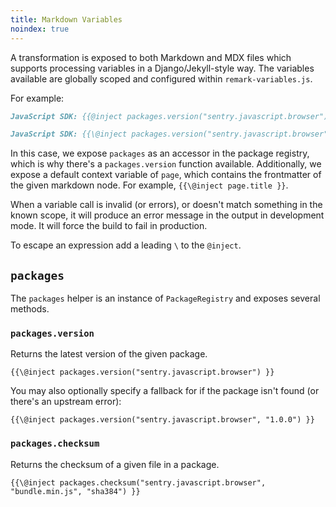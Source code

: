 ```yaml
---
title: Markdown Variables
noindex: true
---
```


A transformation is exposed to both Markdown and MDX files which supports processing variables in a Django/Jekyll-style way.
The variables available are globally scoped and configured within `remark-variables.js`.

For example:

```markdown {tabTitle:Replacment}
JavaScript SDK: {{@inject packages.version("sentry.javascript.browser") }}
```

```markdown {tabTitle:Source}
JavaScript SDK: {{\@inject packages.version("sentry.javascript.browser") }}
```

In this case, we expose `packages` as an accessor in the package registry, which is why there's a `packages.version` function available. Additionally, we expose a default context variable of `page`, which contains the frontmatter of the given markdown node. For example, `{{\@inject page.title }}`.

When a variable call is invalid (or errors), or doesn't match something in the known scope, it will produce an error message in the output in development mode. It will force the build to fail in production.

To escape an expression add a leading `\` to the `@inject`.

## `packages`

The `packages` helper is an instance of `PackageRegistry` and exposes several methods.

### `packages.version`

Returns the latest version of the given package.

```text {tabTitle:Source}
{{\@inject packages.version("sentry.javascript.browser") }}
```

You may also optionally specify a fallback for if the package isn't found (or there's an upstream error):

```text {tabTitle:Source}
{{\@inject packages.version("sentry.javascript.browser", "1.0.0") }}
```

### `packages.checksum`

Returns the checksum of a given file in a package.

```text {tabTitle:Source}
{{\@inject packages.checksum("sentry.javascript.browser", "bundle.min.js", "sha384") }}
```
